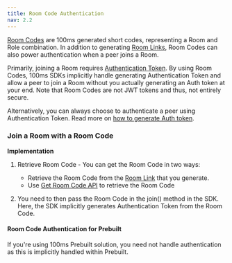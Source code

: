 ```yaml
---
title: Room Code Authentication
nav: 2.2
---
```


[Room Codes](/concepts/v2/concepts/Rooms/Room-Codes/room-codes) are 100ms generated short codes, representing a Room and Role combination. In addition to generating [Room Links](/concepts/v2/concepts/Rooms/room-links), Room Codes can also power authentication when a peer joins a Room.

Primarily, joining a Room requires [Authentication Token](https://www.100ms.live/docs/concepts/v2/concepts/security-and-tokens). By using Room Codes, 100ms SDKs implicitly handle generating Authentication Token and allow a peer to join a Room without you actually generating an Auth token at your end. Note that Room Codes are not JWT tokens and thus, not entirely secure. 

Alternatively, you can always choose to authenticate a peer using Authentication Token. Read more on [how to generate Auth token](https://www.100ms.live/docs/concepts/v2/concepts/security-and-tokens#how-to-get-auth-tokens).


### Join a Room with a Room Code

**Implementation**

1. Retrieve Room Code - You can get the Room Code in two ways:

    - Retrieve the Room Code from the [Room Link](/concepts/v2/concepts/Rooms/room-links) that you generate.
    - Use [Get Room Code API](/server-side/v2/api-reference/room-codes/retrieve-room-code-api) to retrieve the Room Code

2. You need to then pass the Room Code in the join() method in the SDK. Here, the SDK implicitly generates Authentication Token from the Room Code.

#### Room Code Authentication for Prebuilt

If you're using 100ms Prebuilt solution, you need not handle authentication as this is implicitly handled within Prebuilt.